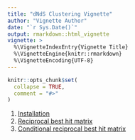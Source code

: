 ```yaml
---
title: "dNdS Clustering Vignette"
author: "Vignette Author"
date: "`r Sys.Date()`"
output: rmarkdown::html_vignette
vignette: >
  %\VignetteIndexEntry{Vignette Title}
  %\VignetteEngine{knitr::rmarkdown}
  %\VignetteEncoding{UTF-8}
---
```


```r
knitr::opts_chunk$set(
  collapse = TRUE,
  comment = "#>"
)
```

1. [Installation](#install)
2. [Reciprocal best hit matrix](#rbhmatrix)
3. [Conditional reciprocal best hit matrix](#crbhmatrix)
